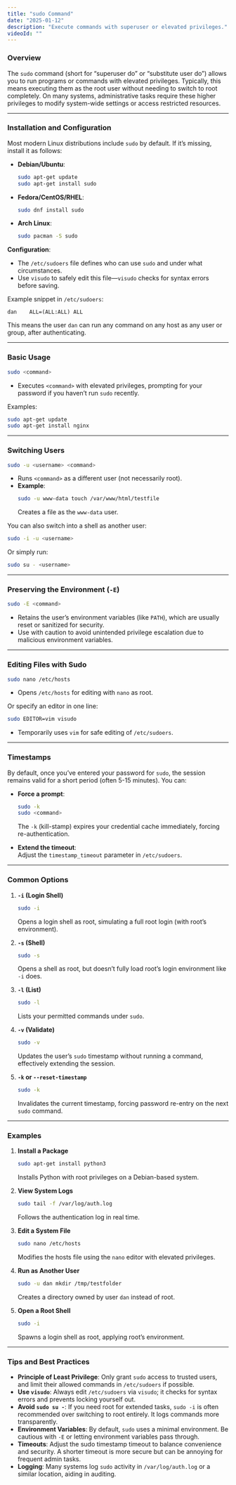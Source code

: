 ```yaml
---
title: "sudo Command"
date: "2025-01-12"
description: "Execute commands with superuser or elevated privileges."
videoId: ""
---
```


### Overview

The `sudo` command (short for “superuser do” or “substitute user do”) allows you to run programs or commands with elevated privileges. Typically, this means executing them as the root user without needing to switch to root completely. On many systems, administrative tasks require these higher privileges to modify system-wide settings or access restricted resources.

---

### Installation and Configuration

Most modern Linux distributions include `sudo` by default. If it’s missing, install it as follows:

- **Debian/Ubuntu**:
  ```bash
  sudo apt-get update
  sudo apt-get install sudo
  ```
- **Fedora/CentOS/RHEL**:
  ```bash
  sudo dnf install sudo
  ```
- **Arch Linux**:
  ```bash
  sudo pacman -S sudo
  ```

**Configuration**:  
- The `/etc/sudoers` file defines who can use `sudo` and under what circumstances.
- Use `visudo` to safely edit this file—`visudo` checks for syntax errors before saving.

Example snippet in `/etc/sudoers`:
```
dan    ALL=(ALL:ALL) ALL
```
This means the user `dan` can run any command on any host as any user or group, after authenticating.

---

### Basic Usage

```bash
sudo <command>
```
- Executes `<command>` with elevated privileges, prompting for your password if you haven’t run `sudo` recently.

Examples:
```bash
sudo apt-get update
sudo apt-get install nginx
```

---

### Switching Users

```bash
sudo -u <username> <command>
```
- Runs `<command>` as a different user (not necessarily root).  
- **Example**:
  ```bash
  sudo -u www-data touch /var/www/html/testfile
  ```
  Creates a file as the `www-data` user.

You can also switch into a shell as another user:
```bash
sudo -i -u <username>
```
Or simply run:
```bash
sudo su - <username>
```

---

### Preserving the Environment (`-E`)

```bash
sudo -E <command>
```
- Retains the user’s environment variables (like `PATH`), which are usually reset or sanitized for security.  
- Use with caution to avoid unintended privilege escalation due to malicious environment variables.

---

### Editing Files with Sudo

```bash
sudo nano /etc/hosts
```
- Opens `/etc/hosts` for editing with `nano` as root.

Or specify an editor in one line:
```bash
sudo EDITOR=vim visudo
```
- Temporarily uses `vim` for safe editing of `/etc/sudoers`.

---

### Timestamps

By default, once you’ve entered your password for `sudo`, the session remains valid for a short period (often 5-15 minutes). You can:

- **Force a prompt**:  
  ```bash
  sudo -k
  sudo <command>
  ```
  The `-k` (kill-stamp) expires your credential cache immediately, forcing re-authentication.

- **Extend the timeout**:  
  Adjust the `timestamp_timeout` parameter in `/etc/sudoers`.

---

### Common Options

1. **`-i` (Login Shell)**  
   ```bash
   sudo -i
   ```
   Opens a login shell as root, simulating a full root login (with root’s environment).

2. **`-s` (Shell)**  
   ```bash
   sudo -s
   ```
   Opens a shell as root, but doesn’t fully load root’s login environment like `-i` does.

3. **`-l` (List)**  
   ```bash
   sudo -l
   ```
   Lists your permitted commands under `sudo`.

4. **`-v` (Validate)**  
   ```bash
   sudo -v
   ```
   Updates the user’s `sudo` timestamp without running a command, effectively extending the session.

5. **`-k` or `--reset-timestamp`**  
   ```bash
   sudo -k
   ```
   Invalidates the current timestamp, forcing password re-entry on the next `sudo` command.

---

### Examples

1. **Install a Package**  
   ```bash
   sudo apt-get install python3
   ```
   Installs Python with root privileges on a Debian-based system.

2. **View System Logs**  
   ```bash
   sudo tail -f /var/log/auth.log
   ```
   Follows the authentication log in real time.

3. **Edit a System File**  
   ```bash
   sudo nano /etc/hosts
   ```
   Modifies the hosts file using the `nano` editor with elevated privileges.

4. **Run as Another User**  
   ```bash
   sudo -u dan mkdir /tmp/testfolder
   ```
   Creates a directory owned by user `dan` instead of root.

5. **Open a Root Shell**  
   ```bash
   sudo -i
   ```
   Spawns a login shell as root, applying root’s environment.

---

### Tips and Best Practices

- **Principle of Least Privilege**: Only grant `sudo` access to trusted users, and limit their allowed commands in `/etc/sudoers` if possible.
- **Use `visudo`**: Always edit `/etc/sudoers` via `visudo`; it checks for syntax errors and prevents locking yourself out.
- **Avoid `sudo su -`**: If you need root for extended tasks, `sudo -i` is often recommended over switching to root entirely. It logs commands more transparently.
- **Environment Variables**: By default, `sudo` uses a minimal environment. Be cautious with `-E` or letting environment variables pass through.
- **Timeouts**: Adjust the sudo timestamp timeout to balance convenience and security. A shorter timeout is more secure but can be annoying for frequent admin tasks.
- **Logging**: Many systems log `sudo` activity in `/var/log/auth.log` or a similar location, aiding in auditing.